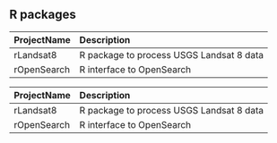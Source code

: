 ## R packages
<table>
 <thead>
  <tr>
   <th align="left"> ProjectName </th>
   <th align="left"> Description </th>
  </tr>
 </thead>
<tbody>
  <tr>
   <td align="left"> rLandsat8 </td>
   <td align="left"> R package to process USGS Landsat 8 data </td>
  </tr>
  <tr>
   <td align="left"> rOpenSearch </td>
   <td align="left"> R interface to OpenSearch </td>
  </tr>
</tbody>
</table>
<table>
 <thead>
  <tr>
   <th align="left"> ProjectName </th>
   <th align="left"> Description </th>
  </tr>
 </thead>
<tbody>
  <tr>
   <td align="left"> rLandsat8 </td>
   <td align="left"> R package to process USGS Landsat 8 data </td>
  </tr>
  <tr>
   <td align="left"> rOpenSearch </td>
   <td align="left"> R interface to OpenSearch </td>
  </tr>
</tbody>
</table>
